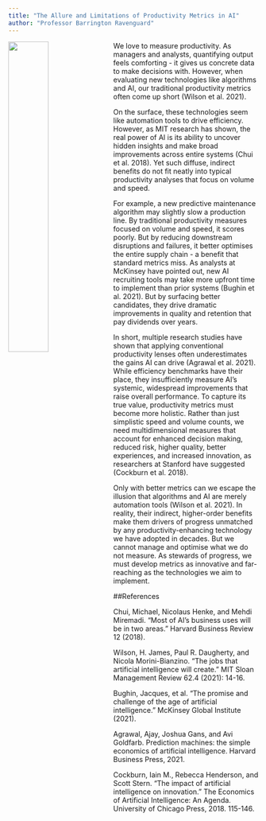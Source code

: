 ```yaml
---
title: "The Allure and Limitations of Productivity Metrics in AI"
author: "Professor Barrington Ravenguard"
---
```


![](img/DALL·E 2024-02-07 12.54.57 - Adapt the image of Professor Barrington Ravenguard to fit an article on the allure and limitations of productivity in Artificial Intelligence. Transfo.webp){width="40%" style="float: left; margin-right: 10px;"}

We love to measure productivity. As managers and analysts, quantifying output feels comforting - it gives us concrete data to make decisions with. However, when evaluating new technologies like algorithms and AI, our traditional productivity metrics often come up short (Wilson et al. 2021).

On the surface, these technologies seem like automation tools to drive efficiency. However, as MIT research has shown, the real power of AI is its ability to uncover hidden insights and make broad improvements across entire systems (Chui et al. 2018). Yet such diffuse, indirect benefits do not fit neatly into typical productivity analyses that focus on volume and speed.

For example, a new predictive maintenance algorithm may slightly slow a production line. By traditional productivity measures focused on volume and speed, it scores poorly. But by reducing downstream disruptions and failures, it better optimises the entire supply chain - a benefit that standard metrics miss. As analysts at McKinsey have pointed out, new AI recruiting tools may take more upfront time to implement than prior systems (Bughin et al. 2021). But by surfacing better candidates, they drive dramatic improvements in quality and retention that pay dividends over years.

In short, multiple research studies have shown that applying conventional productivity lenses often underestimates the gains AI can drive (Agrawal et al. 2021). While efficiency benchmarks have their place, they insufficiently measure AI's systemic, widespread improvements that raise overall performance. To capture its true value, productivity metrics must become more holistic. Rather than just simplistic speed and volume counts, we need multidimensional measures that account for enhanced decision making, reduced risk, higher quality, better experiences, and increased innovation, as researchers at Stanford have suggested (Cockburn et al. 2018).

Only with better metrics can we escape the illusion that algorithms and AI are merely automation tools (Wilson et al. 2021). In reality, their indirect, higher-order benefits make them drivers of progress unmatched by any productivity-enhancing technology we have adopted in decades. But we cannot manage and optimise what we do not measure. As stewards of progress, we must develop metrics as innovative and far-reaching as the technologies we aim to implement.

##References

Chui, Michael, Nicolaus Henke, and Mehdi Miremadi. "Most of AI’s business uses will be in two areas." Harvard Business Review 12 (2018).

Wilson, H. James, Paul R. Daugherty, and Nicola Morini-Bianzino. "The jobs that artificial intelligence will create." MIT Sloan Management Review 62.4 (2021): 14-16.

Bughin, Jacques, et al. "The promise and challenge of the age of artificial intelligence." McKinsey Global Institute (2021).

Agrawal, Ajay, Joshua Gans, and Avi Goldfarb. Prediction machines: the simple economics of artificial intelligence. Harvard Business Press, 2021.

Cockburn, Iain M., Rebecca Henderson, and Scott Stern. "The impact of artificial intelligence on innovation." The Economics of Artificial Intelligence: An Agenda. University of Chicago Press, 2018. 115-146.

